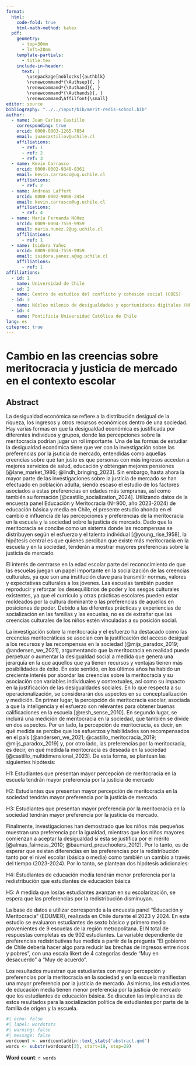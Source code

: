 ```yaml
---
format: 
  html: 
    code-fold: true
    html-math-method: katex
  pdf: 
    geometry: 
      - top=30mm
      - left=20mm
    template-partials: 
      - title.tex
    include-in-header:
      text: |
        \usepackage[noblocks]{authblk}
        \renewcommand*{\Authsep}{, }
        \renewcommand*{\Authand}{, }
        \renewcommand*{\Authands}{, }
        \renewcommand\Affilfont{\small}
editor: source
bibliography: "../../input/bib/merit-redis-school.bib"
author:
  - name: Juan Carlos Castillo
    corresponding: true
    orcid: 0000-0003-1265-7854
    email: juancastillov@uchile.cl
    affiliations:
      - ref: 1
      - ref: 2
      - ref: 3
  - name: Kevin Carrasco
    orcid: 0000-0002-9348-8361
    email: kevin.carrasco@ug.uchile.cl
    affiliations:
      - ref: 2
  - name: Andreas Laffert
    orcid: 0000-0002-9008-2454
    email: kevin.carrasco@ug.uchile.cl
    affiliations:
      - ref: 4
  - name: María Fernanda Núñez
    orcid: 0009-0004-7559-9959
    email: maria.nunez.2@ug.uchile.cl
    affiliations:
      - ref: 1
  - name: Isidora Yañez
    orcid: 0009-0004-7559-9959
    email: isidora.yanez.a@ug.uchile.cl 
    affiliations:
      - ref: 1
affiliations: 
  - id: 1
    name: Universidad de Chile
  - id: 2
    name: Centro de estudios del conflicto y cohesión social (COES)
  - id: 3
    name: Núcleo milenio de desigualdades y oportunidades digitales (NUDOS)
  - id: 4
    name: Pontificia Universidad Católica de Chile
lang: es
citeproc: true
---
```


# Cambio en las creencias sobre meritocracia y justicia de mercado en el contexto escolar


## Abstract

La desigualdad económica se refiere a la distribución desigual de la riqueza, los ingresos y otros recursos económicos dentro de una sociedad. Hay varias formas en que la desigualdad económica es justificada por diferentes individuos y grupos, donde las percepciones sobre la meritocracia podrían jugar un rol importante. Una de las formas de estudiar la desigualdad económica tiene que ver con la investigación sobre las preferencias por la jsuticia de mercado, entendidas como aquellas creencias sobre qué tan justo es que personas con más ingresos accedan a mejores servicios de salud, educación y obtengan mejores pensiones [@lane_market_1986; @lindh_bringing_2023]. Sin embargo, hasta ahora la mayor parte de las investigaciones sobre la justicia de mercado se han efectuado en población adulta, siendo escaso el estudio de los factores asociados a estas preferencias en edades más tempranas, así como también su formación [@castillo_socialization_2024]. Utilizando datos de la encuesta panel Educación y Meritocracia (N=900, año 2023-2024) de educación básica y media en Chile, el presente estudio ahonda en el cambio e influencia de las percepciones y preferencias de la meritocracia en la escuela y la sociedad sobre la justicia de mercado. Dado que la meritocracia se concibe como un sistema donde las recompensas se distribuyen según el esfuerzo y el talento individual [@young_rise_1958], la hipótesis central es que quienes perciban que existe más meritocracia en la escuela y en la sociedad, tenderán a mostrar mayores preferencias sobre la justicia de mercado.

El interés de centrarse en la edad escolar parte del reconocimiento de que las escuelas juegan un papel importante en la socialización de las creencias culturales, ya que son una institución clave para transmitir normas, valores y expectativas culturales a los jóvenes. Las escuelas también pueden reproducir y reforzar los desequilibrios de poder y los sesgos culturales existentes, ya que el currículo y otras prácticas escolares pueden estar moldeados por la cultura dominante o las preferencias de aquellos en posiciones de poder. Debido a las diferentes prácticas y experiencias de socialización en las familias y las escuelas, no es de extrañar que las creencias culturales de los niños estén vinculadas a su posición social.

La investigación sobre la meritocracia y el esfuerzo ha destacado cómo las creencias meritocráticas se asocian con la justificación del acceso desigual a los recursos y las recompensas en la sociedad [@mijs_paradox_2019; @andersen_we_2021], argumentando que la meritocracia en realidad puede perpetuar o aumentar la desigualdad social a medida que genera una jerarquía en la que aquellos que ya tienen recursos y ventajas tienen más posibilidades de éxito. En este sentido, en los últimos años ha habido un creciente interés por abordar las creencias sobre la meritocracia y su asociación con variables individuales y contextuales, así como su impacto en la justificación de las desigualdades sociales. En lo que respecta a su operacionalización, se considerarán dos aspectos en su conceptualización y medición. En primer lugar, la percepción de meritocracia escolar, asociada a que la inteligencia y el esfuerzo son relevantes para obtener buenas calificaciones en la escuela [@resh_sense_2010]. En segundo lugar, se incluirá una medición de meritocracia en la sociedad, que también se divide en dos aspectos. Por un lado, la percepción de meritocracia, es decir, en qué medida se percibe que los esfuerzos y habilidades son recompensados en el país [@andersen_we_2021; @castillo_meritocracia_2019; @mijs_paradox_2019] y, por otro lado, las preferencias por la meritocracia, es decir, en qué medida la meritocracia es deseada en la sociedad [@castillo_multidimensional_2023]. De esta forma, se plantean las siguientes hipótesis:

H1: Estudiantes que presentan mayor percepción de meritocracia en la escuela tendrán mayor preferencia por la justicia de mercado

H2: Estudiantes que presentan mayor percepción de meritocracia en la sociedad tendrán mayor preferencia por la justicia de mercado.

H3: Estudiantes que presentan mayor preferencia por la meritocracia en la sociedad tendrán mayor preferencia por la justicia de mercado.

Finalmente, investigaciones han demostrado que los niños más pequeños muestran una preferencia por la igualdad, mientras que los niños mayores comienzan a aceptar la desigualdad si esta se justifica por el mérito [@almas_fairness_2010; @baumard_preschoolers_2012]. Por lo tanto, es de esperar que existan diferencias en las preferencias por la redistribución tanto por el nivel escolar (básica o media) como también un cambio a través del tiempo (2023-2024). Por lo tanto, se plantean dos hipótesis adicionales:

H4: Estudiantes de educación media tendrán menor preferencia por la redistribución que estudiantes de educación básica

H5: A medida que los/as estudiantes avanzan en su escolarización, se espera que las preferencias por la redistribución disminuyan.

La base de datos a utilizar corresponde a la encuesta panel "Educación y Meritocracia" (EDUMER), realizada en Chile durante el 2023 y 2024. En este estudio se evaluaron estudiantes de sexto básico y primero medio provenientes de 9 escuelas de la región metropolitana. El N total de respuestas completas es de 902 estudiantes. La variable dependiente de preferencias redistributivas fue medida a partir de la pregunta "El gobierno de Chile debería hacer algo para reducir las brechas de ingresos entre ricos y pobres", con una escala likert de 4 categorías desde "Muy en desacuerdo" a "Muy de acuerdo".

Los resultados muestran que estudiantes con mayor percepción y preferencias por la meritocracia en la sociedad y en la escuela manifiestan una mayor preferencia por la justicia de mercado. Asimismo, los estudiantes de educación media tienen menor preferencia por la justicia de mercado que los estudiantes de educación básica. Se discuten las implicancias de estos resultados para la socialización política de estudiantes por parte de la familia de origen y la escuela. 


```r
#| echo: false
#| label: wordstats
#| warning: false
#| message: false
wordcount <- wordcountaddin::text_stats('abstract.qmd')
words <- substr(wordcount[3], start=19, stop=29)
```

**Word count**: `r words`

